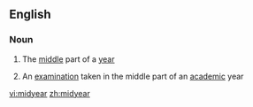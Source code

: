 ==English==

===Noun===
{{en-noun|s|-}}

# {{context|uncountable|lang=en}} The [[middle]] part of a [[year]]
# {{context|countable|lang=en}} An [[examination]] taken in the middle part of an [[academic]] year

[[vi:midyear]]
[[zh:midyear]]